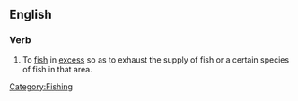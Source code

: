 ==English==

===Verb===
{{en-verb|overfish|es}}

# To [[fish]] in [[excess]] so as to exhaust the supply of fish or a certain species of fish in that area.

[[Category:Fishing]]